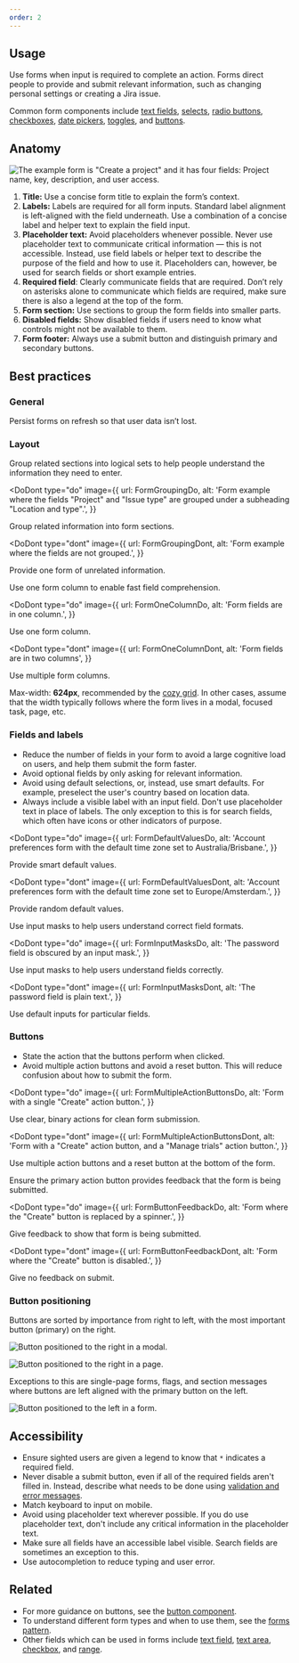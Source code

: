 ```yaml
---
order: 2
---
```



## Usage

Use forms when input is required to complete an action. Forms direct people to provide and submit relevant information, such as changing personal settings or creating a Jira issue.

Common form components include [text fields](/components/textfield/examples), [selects](/components/select/examples), [radio buttons](/components/radio/examples), [checkboxes](/components/checkbox/examples), [date pickers](/components/datetime-picker/date-picker/examples), [toggles](/components/toggle/examples), and [buttons](/components/button/examples).

## Anatomy

![The example form is "Create a project" and it has four fields: Project name, key, description, and user access.](../images/form-anatomy.png)

1. **Title:** Use a concise form title to explain the form’s context.
2. **Labels:** Labels are required for all form inputs. Standard label alignment is left-aligned with the field underneath. Use a combination of a concise label and helper text to explain the field input.
3. **Placeholder text:** Avoid placeholders whenever possible. Never use placeholder text to communicate critical information — this is not accessible. Instead, use field labels or helper text to describe the purpose of the field and how to use it. Placeholders can, however, be used for search fields or short example entries.
4. **Required field**: Clearly communicate fields that are required. Don’t rely on asterisks alone to communicate which fields are required, make sure there is also a legend at the top of the form.
5. **Form section:** Use sections to group the form fields into smaller parts.
6. **Disabled fields:** Show disabled fields if users need to know what controls might not be available to them.
7. **Form footer:** Always use a submit button and distinguish primary and secondary buttons.

## Best practices

### General

Persist forms on refresh so that user data isn’t lost.

### Layout

Group related sections into logical sets to help people understand the information they need to enter.

<DoDont
  type="do"
  image={{
    url: FormGroupingDo,
    alt: 'Form example where the fields "Project" and "Issue type" are grouped under a subheading "Location and type".',
  }}
>
  Group related information into form sections.
</DoDont>

<DoDont
  type="dont"
  image={{
    url: FormGroupingDont,
    alt: 'Form example where the fields are not grouped.',
  }}
>
  Provide one form of unrelated information.
</DoDont>

Use one form column to enable fast field comprehension.

<DoDont
  type="do"
  image={{
    url: FormOneColumnDo,
    alt: 'Form fields are in one column.',
  }}
>
  Use one form column.
</DoDont>

<DoDont
  type="dont"
  image={{
    url: FormOneColumnDont,
    alt: 'Form fields are in two columns',
  }}
>
  Use multiple form columns.
</DoDont>

Max-width: **624px**, recommended by the [cozy grid](/foundations/grid#gutter-spacing). In other cases, assume that the width typically follows where the form lives in a modal, focused task, page, etc.

### Fields and labels

- Reduce the number of fields in your form to avoid a large cognitive load on users, and help them submit the form faster.
- Avoid optional fields by only asking for relevant information.
- Avoid using default selections, or, instead, use smart defaults. For example, preselect the user's country based on location data.
- Always include a visible label with an input field. Don't use placeholder text in place of labels. The only exception to this is for search fields, which often have icons or other indicators of purpose.

<DoDont
  type="do"
  image={{
    url: FormDefaultValuesDo,
    alt: 'Account preferences form with the default time zone set to Australia/Brisbane.',
  }}
>
  Provide smart default values.
</DoDont>

<DoDont
  type="dont"
  image={{
    url: FormDefaultValuesDont,
    alt: 'Account preferences form with the default time zone set to Europe/Amsterdam.',
  }}
>
  Provide random default values.
</DoDont>

Use input masks to help users understand correct field formats.

<DoDont
  type="do"
  image={{
    url: FormInputMasksDo,
    alt: 'The password field is obscured by an input mask.',
  }}
>
  Use input masks to help users understand fields correctly.
</DoDont>

<DoDont
  type="dont"
  image={{
    url: FormInputMasksDont,
    alt: 'The password field is plain text.',
  }}
>
  Use default inputs for particular fields.
</DoDont>

### Buttons

- State the action that the buttons perform when clicked.
- Avoid multiple action buttons and avoid a reset button. This will reduce confusion about how to submit the form.

<DoDont
  type="do"
  image={{
    url: FormMultipleActionButtonsDo,
    alt: 'Form with a single "Create" action button.',
  }}
>
  Use clear, binary actions for clean form submission.
</DoDont>

<DoDont
  type="dont"
  image={{
    url: FormMultipleActionButtonsDont,
    alt: 'Form with a "Create" action button, and a "Manage trials" action button.',
  }}
>
  Use multiple action buttons and a reset button at the bottom of the form.
</DoDont>

Ensure the primary action button provides feedback that the form is being submitted.

<DoDont
  type="do"
  image={{
    url: FormButtonFeedbackDo,
    alt: 'Form where the "Create" button is replaced by a spinner.',
  }}
>
  Give feedback to show that form is being submitted.
</DoDont>

<DoDont
  type="dont"
  image={{
    url: FormButtonFeedbackDont,
    alt: 'Form where the "Create" button is disabled.',
  }}
>
  Give no feedback on submit.
</DoDont>

### Button positioning

Buttons are sorted by importance from right to left, with the most important button (primary) on the right.

![Button positioned to the right in a modal.](../images/button-positioning-1.png)

![Button positioned to the right in a page.](../images/button-positioning-2.png)

Exceptions to this are single-page forms, flags, and section messages where buttons are left aligned with the primary button on the left.

![Button positioned to the left in a form.](../images/button-positioning-3.png)

## Accessibility

- Ensure sighted users are given a legend to know that `*` indicates a required field.
- Never disable a submit button, even if all of the required fields aren't filled in. Instead, describe what needs to be done using [validation and error messages](/content/writing-guidelines).
- Match keyboard to input on mobile.
- Avoid using placeholder text wherever possible. If you do use placeholder text, don't include any critical information in the placeholder text.
- Make sure all fields have an accessible label visible. Search fields are sometimes an exception to this.
- Use autocompletion to reduce typing and user error.

## Related

- For more guidance on buttons, see the [button component](/components/button/usage).
- To understand different form types and when to use them, see the [forms pattern](/patterns/forms).
- Other fields which can be used in forms include [text field](/components/textfield/examples), [text area](/components/textarea/examples), [checkbox](/components/checbox/examples), and [range](/components/range/examples).
